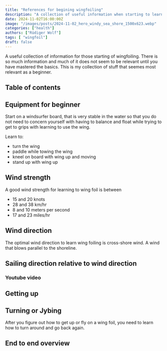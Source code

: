 ```yaml
---
title: "References for begining wingfoiling"
description: "A collection of useful information when starting to learn how to wingfoil"
date: 2024-11-02T16:00:00Z
image: "/images/posts/2024-11-02_hero_windy_sea_shore_1500x623.webp"
categories: ["health"]
authors: ["Rüdiger Wolf"]
tags: [ "wingfoil"]
draft: false
---
```


A useful collection of information for those starting of wingfoiling.  There is so much information and much of it does not seem to be relevant until you have mastered the basics.  This is my collection of stuff that seemes most relevant as a beginner.



## Table of contents

## Equipment for beginner

Start on a windsurfer board, that is very stable in the water so that you do not need to concern yourself with having to balance and float while trying to get to grips with learning to use the wing.

Learn to:

* turn the wing
* paddle while towing the wing
* kneel on board with wing up and moving
* stand up with wing up

## Wind strength

A good wind strength for learning to wing foil is between 

* 15 and 20 knots 
* 28 and 38 km/hr
* 8 and 10 meters per second
* 17 and 23 miles/hr

## Wind direction

The optimal wind direction to learn wing foiling is cross-shore wind. A wind that blows parallel to the shoreline.

## Sailing direction relative to wind direction

### Youtube video

<Youtube client:load id="VdQCULGpAHI" title="Youtube Video showing what direction to sail in " />


## Getting up

## Turning or Jybing

After you figure out how to get up or fly on a wing foil, you need to learn how to turn around and go back again.

<Youtube client:load id="FipRzbQ_i0Y" title="Youtube Video showing what direction to sail in " />


## End to end overview

<Youtube client:load id="rGUXVZ50aM8" title="Youtube Video showing what direction to sail in " />
